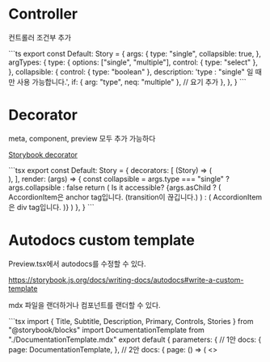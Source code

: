 
# Controller

컨트롤러 조건부 추가

<Detail title="컨트롤러 예문 보가">
```ts
export const Default: Story = {
  args: {
    type: "single",
    collapsible: true,
  },
  argTypes: {
    type: {
      options: ["single", "multiple"],
      control: { type: "select" },
    },
    collapsible: {
      control: { type: "boolean" },
      description: 'type : "single" 일 때만 사용 가능합니다.',
      if: { arg: "type", neq: "multiple" }, // 요기 추가
    },
  },
}
```
</Detail>

# Decorator

meta, component, preview 모두 추가 가능하다

[Storybook decorator](https://storybook.js.org/docs/writing-stories/decorators)

<Detail title='Decorator 예문보기'>
```tsx
export const Default: Story = {
  decorators: [
    (Story) => (
      <div className="min-w-[500px]">
        <Story />
      </div>
    ),
  ],
  render: (args) => {
    const collapsible = args.type === "single" ? args.collapsible : false
    return (
      <Accordion type={args.type} collapsible={collapsible} className="w-full">
        <AccordionItem value="item-1">
          <AccordionTrigger>Is it accessible?</AccordionTrigger>
          <AccordionContent asChild={args.asChild}>
            {args.asChild ? (
              <a>AccordionItem은 anchor tag입니다. (transition이 끊깁니다.)</a>
            ) : (
              <a>AccordionItem은 div tag입니다.</a>
            )}
          </AccordionContent>
        </AccordionItem>
      </Accordion>
    )
  },
}
```
</Detail>

# Autodocs custom template

Preview.tsx에서 autodocs를 수정할 수 있다.

https://storybook.js.org/docs/writing-docs/autodocs#write-a-custom-template

mdx 파일을 랜더하거나 컴포넌트를 랜더할 수 있다.

<Detail>
```tsx
import { Title, Subtitle, Description, Primary, Controls, Stories } from "@storybook/blocks"
import DocumentationTemplate from "./DocumentationTemplate.mdx"
export default {
  parameters: {
    // 1안
    docs: {
      page: DocumentationTemplate,
    },
    // 2안
    docs: {
      page: () => (
        <>
          <Title />
          <Subtitle />
          <Description />
          <Primary />
          <Controls />
          <Stories />
        </>
      ),
    },
  },
}
```
</Detail>

페이지마다 커스터마이징도 가능하다.

<Detail>
```tsx
const meta = {
  title: "button",
  component: Button,
  parameters: {
    layout: "centered",
    docs: {
      page: () => <CustomDocument referenceURL="https://reference" documentsURL="https://dpcs" />,
    },
  },
} satisfies Meta<typeof Button>

export default meta
```
</Detail>
# composite, multiple components

한 페이지에서 여러 컴포넌트를 보여주는 방법

https://storybook.js.org/docs/writing-docs/autodocs#documenting-multiple-components

https://storybook.js.org/tutorials/intro-to-storybook/react/ko/composite-component/

# reference

https://velog.io/@nasikun/%EC%8A%A4%ED%86%A0%EB%A6%AC%EB%B6%81-StoryBook%EC%9D%98-%EA%B8%B0%EB%8A%A5%EC%9D%80-%EC%96%B4%EB%94%94%EA%B9%8C%EC%A7%80-%ED%99%9C%EC%9A%A9-%EA%B0%80%EB%8A%A5%ED%95%9C%EA%B1%B0%EC%97%90%EC%9A%94

https://velog.io/@devstone/%EC%8A%A4%ED%86%A0%EB%A6%AC%EB%B6%81-%EC%A0%9C%EB%8C%80%EB%A1%9C-%ED%99%9C%EC%9A%A9%ED%95%98%EA%B8%B0

https://velog.io/@svk5496/%EB%94%94%EC%9E%90%EC%9D%B8-%EC%8B%9C%EC%8A%A4%ED%85%9C-%EB%A7%8C%EB%93%A4%EC%96%B4%EB%B3%B4%EC%9E%90

